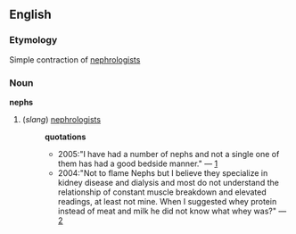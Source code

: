 == English ==
=== Etymology ===
Simple contraction of [[nephrologists]]
=== Noun ===
'''nephs'''
# (''slang'') [[nephrologists]]
#:'''quotations'''
#:*2005:"I have had a number of nephs and not a single one of them has had a good bedside manner." &mdash; [http://www.he.net/~brumley/renal/nursemessages/2429.html]
#:*2004:"Not to flame Nephs but I believe they specialize in kidney disease and dialysis and most do not understand the relationship of constant muscle breakdown and elevated readings, at least not mine. When I suggested whey protein instead of meat and milk he did not know what whey was?" &mdash; [http://www.healthboards.com/boards/showpost.php?p=856752&postcount=5]